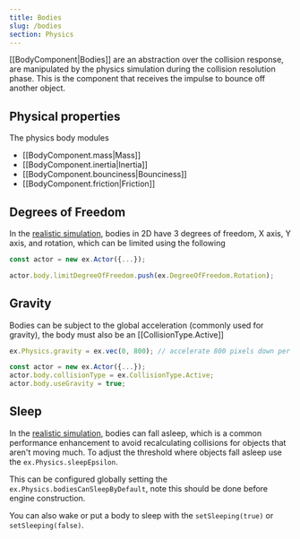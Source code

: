 ```yaml
---
title: Bodies
slug: /bodies
section: Physics
---
```


[[BodyComponent|Bodies]] are an abstraction over the collision response, are manipulated by the physics simulation during the collision resolution phase. This is the component that receives the impulse to bounce off another object.

## Physical properties

The physics body modules

- [[BodyComponent.mass|Mass]]
- [[BodyComponent.inertia|Inertia]]
- [[BodyComponent.bounciness|Bounciness]]
- [[BodyComponent.friction|Friction]]

## Degrees of Freedom

In the [realistic simulation](/docs/physics#realistic), bodies in 2D have 3 degrees of freedom, X axis, Y axis, and rotation, which can be limited using the following

```typescript
const actor = new ex.Actor({...});

actor.body.limitDegreeOfFreedom.push(ex.DegreeOfFreedom.Rotation);
```

## Gravity

Bodies can be subject to the global acceleration (commonly used for gravity), the body must also be an [[CollisionType.Active]]

```typescript
ex.Physics.gravity = ex.vec(0, 800); // accelerate 800 pixels down per second per second

const actor = new ex.Actor({...});
actor.body.collisionType = ex.CollisionType.Active;
actor.body.useGravity = true;
```

## Sleep

In the [realistic simulation](/docs/physics#realistic), bodies can fall asleep, which is a common performance enhancement to avoid recalculating collisions for objects that aren't moving much. To adjust the threshold where objects fall asleep use the `ex.Physics.sleepEpsilon`.

This can be configured globally setting the `ex.Physics.bodiesCanSleepByDefault`, note this should be done before engine construction.

You can also wake or put a body to sleep with the `setSleeping(true)` or `setSleeping(false)`.
